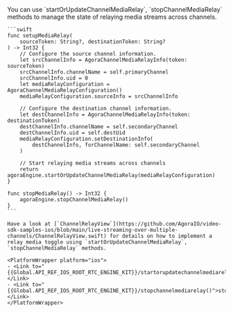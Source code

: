 <PlatformWrapper platform="ios">
    You can use `startOrUpdateChannelMediaRelay`, `stopChannelMediaRelay` methods to manage the state of relaying media streams across channels.

    ```swift
    func setupMediaRelay(
        sourceToken: String?, destinationToken: String?
    ) -> Int32 {
        // Configure the source channel information.
        let srcChannelInfo = AgoraChannelMediaRelayInfo(token: sourceToken)
        srcChannelInfo.channelName = self.primaryChannel
        srcChannelInfo.uid = 0
        let mediaRelayConfiguration = AgoraChannelMediaRelayConfiguration()
        mediaRelayConfiguration.sourceInfo = srcChannelInfo

        // Configure the destination channel information.
        let destChannelInfo = AgoraChannelMediaRelayInfo(token: destinationToken)
        destChannelInfo.channelName = self.secondaryChannel
        destChannelInfo.uid = self.destUid
        mediaRelayConfiguration.setDestinationInfo(
            destChannelInfo, forChannelName: self.secondaryChannel
        )

        // Start relaying media streams across channels
        return agoraEngine.startOrUpdateChannelMediaRelay(mediaRelayConfiguration)
    }

    func stopMediaRelay() -> Int32 {
        agoraEngine.stopChannelMediaRelay()
    }
    ```

    Have a look at [`ChannelRelayView`](https://github.com/AgoraIO/video-sdk-samples-ios/blob/main/live-streaming-over-multiple-channels/ChannelRelayView.swift) for details on how to implement a relay media toggle using `startOrUpdateChannelMediaRelay`, `stopChannelMediaRelay` methods.

    <PlatformWrapper platform="ios">
    - <Link to="{{Global.API_REF_IOS_ROOT_RTC_ENGINE_KIT}}/startorupdatechannelmediarelay(_:)">startOrUpdateChannelMediaRelay(_:)</Link>
    - <Link to="{{Global.API_REF_IOS_ROOT_RTC_ENGINE_KIT}}/stopchannelmediarelay()">stopChannelMediaRelay()</Link>
    </PlatformWrapper>

</PlatformWrapper>
